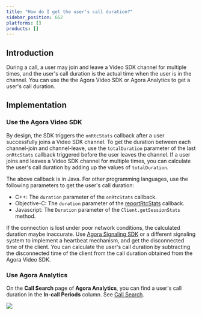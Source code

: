 ```yaml
---
title: "How do I get the user's call duration?"
sidebar_position: 662
platforms: []
products: []
---
```


## Introduction

During a call, a user may join and leave a Video SDK channel for multiple times, and the user's call duration is the actual time when the user is in the channel. You can use the the Agora Video SDK or Agora Analytics to get a user's call duration.

## Implementation

### Use the Agora Video SDK

By design, the SDK triggers the <Link to="{{Global.API_REF_ANDROID_ROOT}}/class_irtcengineeventhandler.html#callback_irtcengineeventhandler_onrtcstats">`onRtcStats`</Link> callback after a user successfully joins a Video SDK channel. To get the duration between each channel-join and channel-leave, use the `totalDuration` parameter of the last `onRtcStats` callback triggered before the user leaves the channel. If a user joins and leaves a Video SDK channel for multiple times, you can calculate the user's call duration by adding up the values of `totalDuration`.

The above callback is in Java. For other programming languages, use the following parameters to get the user's call duration:
- C++: The `duration` parameter of the `onRtcStats` callback.
- Objective-C: The `duration` parameter of the [reportRtcStats](https://api-ref.agora.io/en/video-sdk/ios/3.x/Protocols/AgoraRtcEngineDelegate.html#//api/name/rtcEngine:reportRtcStats:) callback.
- Javascript: The `Duration` parameter of the `Client.getSessionStats` method.

If the connection is lost under poor network conditions, the calculated duration maybe inaccurate. Use [Agora Signaling SDK](/signaling/develop/manage-connection-states) or a different signaling system to implement a heartbeat mechanism, and get the disconnected time of the client. You can calculate the user's call duration by subtracting the disconnected time of the client from the call duration obtained from the Agora Video SDK.

### Use Agora Analytics

On the **Call Search** page of **Agora Analytics**, you can find a user's call duration in the **In-call Periods** column. See [Call Search](/agora-analytics/analyze/video-voice-sdk/call-search#search).

![](https://web-cdn.agora.io/docs-files/1592406406894)
